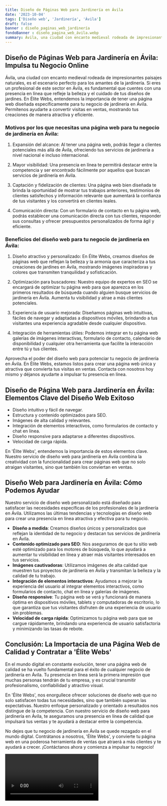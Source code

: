 ```yaml
---
title: Diseño de Páginas Web para Jardinería en Ávila
date: '2023-10-04'
tags: ['Diseño web', 'Jardinería', 'Ávila']
draft: false
banner : diseño_paginas_web_jardinería
fondoBanner : diseño_pagina_web_ávila.webp
summary: Ávila, una ciudad con encanto medieval rodeada de impresionantes paisajes naturales, es el escenario perfecto para los amantes de la jardinería. Si eres un profesional de este sector en Ávila, es fundamental que cuentes con una presencia en línea que refleje la belleza y el cuidado de tus diseños de jardines. En Élite Webs, entendemos la importancia de tener una página web diseñada específicamente para tu negocio de jardinería en Ávila. Permítenos ayudarte a convertir visitas en ventas, mostrando tus creaciones de manera atractiva y eficiente.
---
```


## Diseño de Páginas Web para Jardinería en Ávila: Impulsa tu Negocio Online

Ávila, una ciudad con encanto medieval rodeada de impresionantes paisajes naturales, es el escenario perfecto para los amantes de la jardinería. Si eres un profesional de este sector en Ávila, es fundamental que cuentes con una presencia en línea que refleje la belleza y el cuidado de tus diseños de jardines. En Élite Webs, entendemos la importancia de tener una página web diseñada específicamente para tu negocio de jardinería en Ávila. Permítenos ayudarte a convertir visitas en ventas, mostrando tus creaciones de manera atractiva y eficiente.

### Motivos por los que necesitas una página web para tu negocio de jardinería en Ávila:

1. Expansión del alcance: Al tener una página web, podrás llegar a clientes potenciales más allá de Ávila, ofreciendo tus servicios de jardinería a nivel nacional e incluso internacional.

2. Mayor visibilidad: Una presencia en línea te permitirá destacar entre la competencia y ser encontrado fácilmente por aquellos que buscan servicios de jardinería en Ávila.

3. Captación y fidelización de clientes: Una página web bien diseñada te brinda la oportunidad de mostrar tus trabajos anteriores, testimonios de clientes satisfechos y información relevante que aumentará la confianza de tus visitantes y los convertirá en clientes leales.

4. Comunicación directa: Con un formulario de contacto en tu página web, podrás establecer una comunicación directa con tus clientes, responder sus consultas y ofrecer presupuestos personalizados de forma ágil y eficiente.

### Beneficios del diseño web para tu negocio de jardinería en Ávila:

1. Diseño atractivo y personalizado: En Élite Webs, creamos diseños de páginas web que reflejan la belleza y la armonía que caracteriza a tus creaciones de jardines en Ávila, mostrando imágenes inspiradoras y colores que transmiten tranquilidad y sofisticación.

2. Optimización para buscadores: Nuestro equipo de expertos en SEO se encargará de optimizar tu página web para que aparezca en los primeros resultados de búsqueda cuando alguien busque servicios de jardinería en Ávila. Aumenta tu visibilidad y atrae a más clientes potenciales.

3. Experiencia de usuario mejorada: Diseñamos páginas web intuitivas, fáciles de navegar y adaptadas a dispositivos móviles, brindando a tus visitantes una experiencia agradable desde cualquier dispositivo.

4. Integración de herramientas útiles: Podemos integrar en tu página web galerías de imágenes interactivas, formulario de contacto, calendario de disponibilidad y cualquier otra herramienta que facilite la interacción entre tú y tus clientes.

Aprovecha el poder del diseño web para potenciar tu negocio de jardinería en Ávila. En Élite Webs, estamos listos para crear una página web única y atractiva que convierta tus visitas en ventas. Contacta con nosotros hoy mismo y déjanos ayudarte a impulsar tu presencia en línea.

<GifSeo />

<Cta />

## Diseño de Página Web para Jardinería en Ávila: Elementos Clave del Diseño Web Exitoso

- Diseño intuitivo y fácil de navegar.
- Estructura y contenido optimizados para SEO.
- Imágenes de alta calidad y relevantes.
- Integración de elementos interactivos, como formularios de contacto y chat en línea.
- Diseño responsive para adaptarse a diferentes dispositivos.
- Velocidad de carga rápida.

En 'Élite Webs', entendemos la importancia de estos elementos clave. Nuestro servicio de diseño web para jardinería en Ávila combina la creatividad con la funcionalidad para crear páginas web que no solo atraigan visitantes, sino que también los conviertan en ventas.

## Diseño Web para Jardinería en Ávila: Cómo Podemos Ayudar

Nuestro servicio de diseño web personalizado está diseñado para satisfacer las necesidades específicas de los profesionales de la jardinería en Ávila. Utilizamos las últimas tendencias y tecnologías en diseño web para crear una presencia en línea atractiva y efectiva para tu negocio.

- **Diseño a medida**: Creamos diseños únicos y personalizados que reflejan la identidad de tu negocio y destacan tus servicios de jardinería en Ávila.
- **Contenido optimizado para SEO**: Nos aseguramos de que tu sitio web esté optimizado para los motores de búsqueda, lo que ayudará a aumentar tu visibilidad en línea y atraer más visitantes interesados en tus servicios.
- **Imágenes cautivadoras**: Utilizamos imágenes de alta calidad que muestren tus proyectos de jardinería en Ávila y transmitan la belleza y la calidad de tu trabajo.
- **Integración de elementos interactivos**: Ayudamos a mejorar la experiencia del usuario al integrar elementos interactivos, como formularios de contacto, chat en línea y galerías de imágenes.
- **Diseño responsive**: Tu página web se verá y funcionará de manera óptima en dispositivos móviles, tablets y computadoras de escritorio, lo que garantiza que tus visitantes disfruten de una experiencia de usuario sin problemas.
- **Velocidad de carga rápida**: Optimizamos tu página web para que se cargue rápidamente, brindando una experiencia de usuario satisfactoria y minimizando las tasas de rebote.

## Conclusión: La Importacia de una Página Web de Calidad y Contratar a 'Élite Webs'

En el mundo digital en constante evolución, tener una página web de calidad se ha vuelto fundamental para el éxito de cualquier negocio de jardinería en Ávila. Tu presencia en línea será la primera impresión que muchas personas tendrán de tu empresa, y es crucial transmitir profesionalismo, confiabilidad y atractivo visual.

En 'Élite Webs', nos enorgullece ofrecer soluciones de diseño web que no solo satisfacen todas tus necesidades, sino que también superan las expectativas. Nuestro enfoque personalizado y orientado a resultados nos distingue de la competencia. Con nuestro servicio de diseño web para jardinería en Ávila, te aseguramos una presencia en línea de calidad que impulsará tus ventas y te ayudará a destacar entre la competencia.

No dejes que tu negocio de jardinería en Ávila se quede rezagado en el mundo digital. Contrátanos a nosotros, 'Élite Webs', y convierte tu página web en una poderosa herramienta de ventas que atraerá a más clientes y te ayudará a crecer. ¡Contáctanos ahora y comienza a impulsar tu negocio!

<Video />

<CtaBot job='Jardinería' city='Ávila'/>

<Gmaps query='Ávila+españa+maps' />